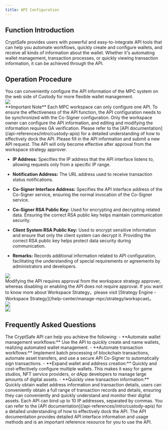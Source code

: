 ```yaml
---
title: API Configuration
---
```


##  Function Introduction

CryptSafe provides users with powerful and easy-to-integrate API tools that can help you automate workflows, quickly create and configure wallets, and receive all kinds of information about the wallet. Whether it's automating wallet management, transaction processes, or quickly viewing transaction information, it can be achieved through the API.

##  Operation Procedure

<Steps>

<Step title="Configure API">
You can conveniently configure the API information of the MPC system on the web side of Custody for more flexible wallet management.

<div className="w-full flex items-center justify-center">
    <img src="/images/user-guide/startapiweben1.png"/>
</div>


<Warning>
**Important Note**
Each MPC workspace can only configure one API. To ensure the effectiveness of the API function, the API configuration needs to be synchronized with the Co-Signer configuration. Only the workspace owner can configure the API information, and editing and modifying the information requires GA verification. Please refer to the [API documentation](/api-references/intro/custody-apis) for a detailed understanding of how to effectively dock the API.
</Warning>

</Step>


<Step title="API Field Filling">
Please fill in the API information and submit a new API request. The API will only become effective after approval from the workspace strategy approver.

* **IP Address:** Specifies the IP address that the API interface listens to, allowing requests only from a specific IP range.

* **Notification Address:** The URL address used to receive transaction status notifications.

* **Co-Signer Interface Address:** Specifies the API interface address of the Co-Signer service, ensuring the normal invocation of the Co-Signer service.

* **Co-Signer RSA Public Key:** Used for encrypting and decrypting related data. Ensuring the correct RSA public key helps maintain communication security.

* **Client System RSA Public Key:** Used to encrypt sensitive information and ensure that only the client system can decrypt it. Providing the correct RSA public key helps protect data security during communication.

* **Remarks:** Records additional information related to API configuration, facilitating the understanding of special requirements or agreements by administrators and developers.

<div className="w-full flex items-center justify-center">
    <img src="/images/user-guide/startapiweben2.png"/>
</div>



</Step>

<Step title="Modify or enable API">
Modifying the API requires approval from the workspace strategy approver, whereas disabling or enabling the API does not require approval.

<Tip> 
If you want to know more about Workspace Strategy，please visit [Strategy Engine - Workspace Strategy](/help-center/manage-mpc/strategy/workspcae)。
</Tip>

<div className="w-full flex items-center justify-center">
    <img src="/images/user-guide/apiopenen.png"/>
</div>


<div className="w-full flex items-center justify-center">
    <img src="/images/user-guide/startapiweben3.png"/>
</div>




</Step>
</Steps>

##  Frequently Asked Questions

<Accordion title="What can I do with the CryptSafe API?">
The CryptSafe API can help you achieve the following:
- **Automate wallet management workflows:** Use the API to quickly create and name wallets, realizing automated wallet management.
- **Automate transaction workflows:** Implement batch processing of blockchain transactions, automate asset transfers, and use a secure API Co-Signer to automatically sign transactions.
- **Expand wallet and address creation:** Quickly and cost-effectively configure multiple wallets. This makes it easy for game studios, NFT service providers, or dApp developers to manage large amounts of digital assets.
- **Quickly view transaction information:** Quickly obtain wallet address information and transaction details, users can conveniently obtain a full range of transaction records and details, ensuring they can conveniently and quickly understand and monitor their digital assets.
</Accordion>

<Accordion title="If I have multiple IP addresses, how should I configure them?">
Each API can bind up to 10 IP addresses, separated by commas.
</Accordion>

<Accordion title="How do I use the API documentation?">
You can refer to the [API documentation](/api-references/intro/custody-apis) for a detailed understanding of how to effectively dock the API. The API documentation provides detailed API interface information and usage methods and is an important reference resource for you to use the API.
</Accordion>

